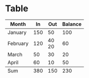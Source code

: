 
<Meta title="Objects/Table" component={Table} />

# Table

<Canvas>
  <Story name="default">
    <Table
      align={select("align", {
        "": null,
        top: "top",
        bottom: "bottom",
      })}
      equalColumns={boolean("equalColumns")}
      vertical={boolean("vertical")}
      variant={select("variant", {
        "": null,
        striped: "striped",
      })}
      hover={boolean("hover")}
      size={select("size", {
        "": null,
        sm: "sm",
        "sm-vertical": "sm-vertical",
        "sm-horizontal": "sm-horizontal",
        lg: "lg",
        "lg-vertical": "lg-vertical",
        "lg-horizontal": "lg-horizontal",
      })}
      responsive={boolean("responsive")}
    >
      <thead>
        <tr>
          <th>Month</th>
          <th>In</th>
          <th>Out</th>
          <th>Balance</th>
        </tr>
      </thead>
      <tbody>
        <tr>
          <td>January</td>
          <td>150</td>
          <td>50</td>
          <td>100</td>
        </tr>
        <tr>
          <td>February</td>
          <td>120</td>
          <td>
            40
            <br />
            20
          </td>
          <td>60</td>
        </tr>
        <tr>
          <td>March</td>
          <td>50</td>
          <td>30</td>
          <td>20</td>
        </tr>
        <tr>
          <td>April</td>
          <td>60</td>
          <td>10</td>
          <td>50</td>
        </tr>
      </tbody>
      <tfoot>
        <tr>
          <td>Sum</td>
          <td>380</td>
          <td>150</td>
          <td>230</td>
        </tr>
      </tfoot>
    </Table>
  </Story>
</Canvas>
